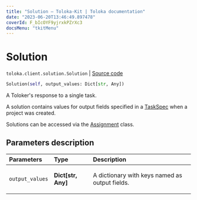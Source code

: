 ```yaml
---
title: "Solution — Toloka-Kit | Toloka documentation"
date: "2023-06-20T13:46:49.897478"
coverId: F_bIcOYF9yjrxkPZrXc3
docsMenu: "tkitMenu"
---
```


# Solution

`toloka.client.solution.Solution` | [Source code](https://github.com/Toloka/toloka-kit/blob/v1.2.0/src/client/solution.py#L6)

```python
Solution(self, output_values: Dict[str, Any])
```

A Toloker's response to a single task.

A solution contains values for output fields specified in a [TaskSpec](/docs/toloka-kit/reference/toloka.client.project.task_spec.TaskSpec) when a project was created.

Solutions can be accessed via the [Assignment](/docs/toloka-kit/reference/toloka.client.assignment.Assignment) class.

## Parameters description

| Parameters | Type | Description |
| :----------| :----| :-----------|
`output_values`|**Dict\[str, Any\]**|<p>A dictionary with keys named as output fields.</p>